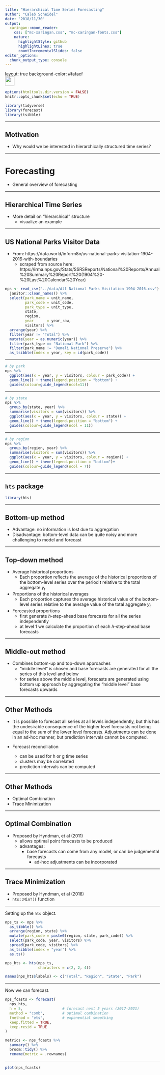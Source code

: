 ```yaml
---
title: "Hierarchical Time Series Forecasting"
author: "Caleb Scheidel"
date: "2018/11/30"
output:
  xaringan::moon_reader:
    css: ["mc-xaringan.css", "mc-xaringan-fonts.css"]
    nature:
      highlightStyle: github
      highlightLines: true
      countIncrementalSlides: false
editor_options: 
  chunk_output_type: console
---
```


layout: true
background-color: #fafaef
<div class="my-footer"><img src="mc_logo_rectangle.png" style="height: 30px;"/></div>

```r
options(htmltools.dir.version = FALSE)
knitr::opts_chunk$set(echo = TRUE)

library(tidyverse)
library(forecast)
library(tsibble)
```

---

## Motivation

- Why would we be interested in hierarchically structured time series?

---

# Forecasting

- General overview of forecasting

---

## Hierarchical Time Series

- More detail on "hierarchical" structure
  - visualize an example

---

## US National Parks Visitor Data

- From: https://data.world/inform8n/us-national-parks-visitation-1904-2016-with-boundaries
  - scraped from source here: https://irma.nps.gov/Stats/SSRSReports/National%20Reports/Annual%20Summary%20Report%20(1904%20-%20Last%20Calendar%20Year)

```r

nps <- read_csv("../data/All National Parks Visitation 1904-2016.csv") %>% 
  janitor::clean_names() %>% 
  select(park_name = unit_name,
         park_code = unit_code,
         park_type = unit_type,
         state,
         region,
         year      = year_raw,
         visitors) %>% 
  arrange(year) %>% 
  filter(year != "Total") %>% 
  mutate(year = as.numeric(year)) %>% 
  filter(park_type == "National Park") %>% 
  filter(park_name != "Denali National Preserve") %>%
  as_tsibble(index = year, key = id(park_code))
```

---

```r

# by park
nps %>% 
  ggplot(aes(x = year, y = visitors, colour = park_code)) +
  geom_line() + theme(legend.position = "bottom") + 
  guides(colour=guide_legend(ncol=11))
```

---

```r

# by state
nps %>% 
  group_by(state, year) %>% 
  summarise(visitors = sum(visitors)) %>% 
  ggplot(aes(x = year, y = visitors, colour = state)) +
  geom_line() + theme(legend.position = "bottom") +
  guides(colour=guide_legend(ncol = 11))
```

---

```r
# by region
nps %>% 
  group_by(region, year) %>% 
  summarise(visitors = sum(visitors)) %>% 
  ggplot(aes(x = year, y = visitors, colour = region)) +
  geom_line() + theme(legend.position = "bottom")+
  guides(colour=guide_legend(ncol = 7))
```

---

## `hts` package

```r
library(hts)
```

---

## Bottom-up method

- Advantage: no information is lost due to aggregation
- Disadvantage: bottom-level data can be quite noisy and more challenging to model and forecast

---

## Top-down method

- Average historical proportions
  - Each proportion reflects the average of the historical proportions of the bottom-level series over the period _t_ relative to the total aggregate $y_{t}$
  
- Proportions of the historical averages
  - Each proportion captures the average historical value of the bottom-level series relative to the average value of the total aggregate $y_{t}$

- Forecasted proportions
  - first generate _h_-step-ahead base forecasts for all the series independently
  - at level 1 we calculate the proportion of each _h_-step-ahead base forecasts

---

## Middle-out method

- Combines bottom-up and top-down approaches
  - "middle level" is chosen and base forecasts are generated for all the series of this level and below
  - for series above the middle level, forecasts are generated using bottom up approach by aggregating the "middle level" base forecasts upwards

---

## Other Methods

- It is possible to forecast all series at all levels independently, but this has the undesirable consequence of the higher level forecasts not being equal to the sum of the lower level forecasts.  Adjustments can be done in an ad-hoc manner, but prediction intervals cannot be computed.

- Forecast reconciliation
  - can be used for h or g time series
  - clusters may be correlated
  - prediction intervals can be computed

---

## Other Methods

- Optimal Combination
- Trace Minimization
  
---  
  
## Optimal Combination

- Proposed by Hyndman, et al (2011)
  - allows optimal point forecasts to be produced
  - advantages:
    - base forecasts can come from any model, or can be judgemental forecasts
      - ad-hoc adjustments can be incorporated
      
---

## Trace Minimization

- Proposed by Hyndman, et al (2018)
- `hts::MinT()` function

---

Setting up the `hts` object.

```r

nps_ts <- nps %>%
  as_tibble() %>%
  arrange(region, state) %>% 
  mutate(park_code = paste0(region, state, park_code)) %>% 
  select(park_code, year, visitors) %>%
  spread(park_code, visitors) %>% 
  as_tsibble(index = "year") %>% 
  as.ts()

nps_hts <- hts(nps_ts,
               characters = c(2, 2, 4))

names(nps_hts$labels) <- c("Total", "Region", "State", "Park")
```

---

Now we can forecast.

```r

nps_fcasts <- forecast(
  nps_hts,
  h = 5,                  # forecast next 5 years (2017-2021)
  method = "comb",        # optimal combination
  fmethod = "ets",        # exponential smoothing
  keep.fitted = TRUE,
  keep.resid = TRUE
)

metrics <- nps_fcasts %>% 
  summary() %>% 
  broom::tidy() %>% 
  rename(metric = .rownames)
```

---

```r
plot(nps_fcasts)
```

